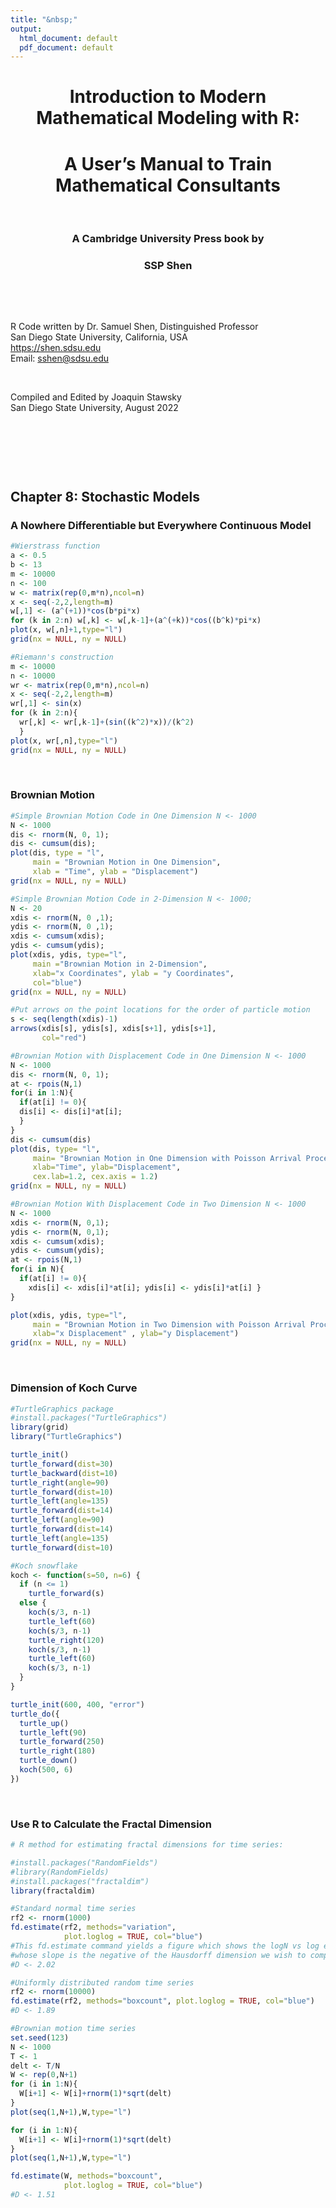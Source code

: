 ---
title: "&nbsp;"
output:
  html_document: default
  pdf_document: default
---

<center><h1>Introduction to Modern Mathematical Modeling with R:</h1></center>
<center><h1>A User's Manual to Train Mathematical Consultants</h1></center>
<p>&nbsp;</p>
<center><h3>A Cambridge University Press book by</h3></center>
<center><h3>SSP Shen</h3></center>

<p>&nbsp;</p>
<p>&nbsp;</p>

<div align="center">R Code written by Dr. Samuel Shen, Distinguished Professor</div>
<div align="center">San Diego State University, California, USA</div> 
<div align="center"><https://shen.sdsu.edu></div> 
<div align="center">Email: <sshen@sdsu.edu></div> 
<p>&nbsp;</p>
<div align="center">Compiled and Edited by Joaquin Stawsky</div>
<div align="center">San Diego State University, August 2022</div>

<p>&nbsp;</p>
<p>&nbsp;</p>
<p>&nbsp;</p>
## Chapter 8: Stochastic Models

### A Nowhere Differentiable but Everywhere Continuous Model
```{r}
#Wierstrass function
a <- 0.5
b <- 13
m <- 10000
n <- 100
w <- matrix(rep(0,m*n),ncol=n)
x <- seq(-2,2,length=m)
w[,1] <- (a^(+1))*cos(b*pi*x)
for (k in 2:n) w[,k] <- w[,k-1]+(a^(+k))*cos((b^k)*pi*x)
plot(x, w[,n]+1,type="l")
grid(nx = NULL, ny = NULL)

#Riemann's construction
m <- 10000
n <- 10000
wr <- matrix(rep(0,m*n),ncol=n)
x <- seq(-2,2,length=m)
wr[,1] <- sin(x)
for (k in 2:n){
  wr[,k] <- wr[,k-1]+(sin((k^2)*x))/(k^2) 
  }
plot(x, wr[,n],type="l")
grid(nx = NULL, ny = NULL)
```

<p>&nbsp;</p>
### Brownian Motion
```{r}
#Simple Brownian Motion Code in One Dimension N <- 1000 
N <- 1000
dis <- rnorm(N, 0, 1);
dis <- cumsum(dis);
plot(dis, type = "l",
     main = "Brownian Motion in One Dimension", 
     xlab = "Time", ylab = "Displacement")
grid(nx = NULL, ny = NULL)

#Simple Brownian Motion Code in 2-Dimension N <- 1000; 
N <- 20
xdis <- rnorm(N, 0 ,1);
ydis <- rnorm(N, 0 ,1);
xdis <- cumsum(xdis);
ydis <- cumsum(ydis);
plot(xdis, ydis, type="l", 
     main ="Brownian Motion in 2-Dimension", 
     xlab="x Coordinates", ylab = "y Coordinates", 
     col="blue")
grid(nx = NULL, ny = NULL)

#Put arrows on the point locations for the order of particle motion
s <- seq(length(xdis)-1)
arrows(xdis[s], ydis[s], xdis[s+1], ydis[s+1],
       col="red")

#Brownian Motion with Displacement Code in One Dimension N <- 1000 
N <- 1000
dis <- rnorm(N, 0, 1);
at <- rpois(N,1)
for(i in 1:N){ 
  if(at[i] != 0){
  dis[i] <- dis[i]*at[i];
  }
}
dis <- cumsum(dis)
plot(dis, type= "l",
     main= "Brownian Motion in One Dimension with Poisson Arrival Process",
     xlab="Time", ylab="Displacement",
     cex.lab=1.2, cex.axis = 1.2)
grid(nx = NULL, ny = NULL)

#Brownian Motion With Displacement Code in Two Dimension N <- 1000 
N <- 1000
xdis <- rnorm(N, 0,1);
ydis <- rnorm(N, 0,1);
xdis <- cumsum(xdis);
ydis <- cumsum(ydis);
at <- rpois(N,1) 
for(i in N){
  if(at[i] != 0){
    xdis[i] <- xdis[i]*at[i]; ydis[i] <- ydis[i]*at[i] }
}

plot(xdis, ydis, type="l",
     main = "Brownian Motion in Two Dimension with Poisson Arrival Process", 
     xlab="x Displacement" , ylab="y Displacement")
grid(nx = NULL, ny = NULL)
```

<p>&nbsp;</p>
### Dimension of Koch Curve
```{r}
#TurtleGraphics package 
#install.packages("TurtleGraphics") 
library(grid) 
library("TurtleGraphics")

turtle_init() 
turtle_forward(dist=30)
turtle_backward(dist=10) 
turtle_right(angle=90) 
turtle_forward(dist=10) 
turtle_left(angle=135) 
turtle_forward(dist=14) 
turtle_left(angle=90) 
turtle_forward(dist=14) 
turtle_left(angle=135) 
turtle_forward(dist=10)

#Koch snowflake
koch <- function(s=50, n=6) {
  if (n <= 1)
    turtle_forward(s) 
  else {
    koch(s/3, n-1) 
    turtle_left(60) 
    koch(s/3, n-1) 
    turtle_right(120) 
    koch(s/3, n-1) 
    turtle_left(60) 
    koch(s/3, n-1)
  } 
}

turtle_init(600, 400, "error") 
turtle_do({
  turtle_up() 
  turtle_left(90) 
  turtle_forward(250) 
  turtle_right(180) 
  turtle_down() 
  koch(500, 6)
})
```

<p>&nbsp;</p>
### Use R to Calculate the Fractal Dimension
```{r}
# R method for estimating fractal dimensions for time series:

#install.packages("RandomFields")
#library(RandomFields)
#install.packages("fractaldim")
library(fractaldim)

#Standard normal time series
rf2 <- rnorm(1000)
fd.estimate(rf2, methods="variation", 
            plot.loglog = TRUE, col="blue") 
#This fd.estimate command yields a figure which shows the logN vs log epsilon line
#whose slope is the negative of the Hausdorff dimension we wish to compute.
#D <- 2.02

#Uniformly distributed random time series
rf2 <- rnorm(10000)
fd.estimate(rf2, methods="boxcount", plot.loglog = TRUE, col="blue") 
#D <- 1.89

#Brownian motion time series
set.seed(123)
N <- 1000
T <- 1
delt <- T/N
W <- rep(0,N+1)
for (i in 1:N){
  W[i+1] <- W[i]+rnorm(1)*sqrt(delt)
} 
plot(seq(1,N+1),W,type="l")

for (i in 1:N){
  W[i+1] <- W[i]+rnorm(1)*sqrt(delt)
} 
plot(seq(1,N+1),W,type="l")

fd.estimate(W, methods="boxcount", 
            plot.loglog = TRUE, col="blue") 
#D <- 1.51
```

